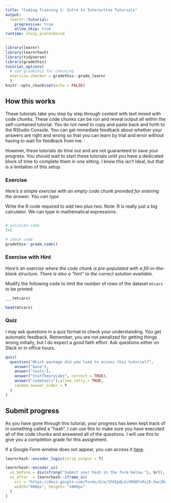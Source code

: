 ```yaml
---
title: "Coding Training 1: Intro to Interactive Tutorials"
output: 
  learnr::tutorial:
    progressive: true
    allow_skip: true
runtime: shiny_prerendered
---
```


```r
library(learnr)
library(learnrhash)
library(tidyverse)
library(gradethis)
tutorial_options(
  # use gradethis for checking
  exercise.checker = gradethis::grade_learnr
  )
knitr::opts_chunk$set(echo = FALSE)
```


## How this works

These tutorials take you step by step through content with text mixed with code chunks. These code chunks can be run and reveal output all within the self-contained tutorial. You do not need to copy and paste back and forth to the RStudio Console. You can get immediate feedback about whether your answers are right and wrong so that you can learn by trial and error without having to wait for feedback from me.

However, these tutorials do time out and are not guaranteed to save your progress. You should wait to start these tutorials until you have a dedicated block of time to complete them in one sitting. I know this isn't ideal, but that is a limitation of this setup. 


### Exercise 

*Here's a simple exercise with an empty code chunk provided for entering the answer. You can type*

Write the R code required to add two plus two. Note: R is really just a big calculator. We can type in mathematical expressions.

```r

```

```r
# solution code
2+2
```

```r
# check code
gradethis::grade_code()
```   
   


### Exercise with Hint

*Here's an exercise where the code chunk is pre-populated with a fill-in-the-blank structure. There is also a "hint" to the correct solution available.*

Modify the following code to limit the number of rows of the dataset `mtcars` to be printed:

```r
___(mtcars)
```

```r
head(mtcars)
```

### Quiz

I may ask questions in a quiz format to check your understanding. You get automatic feedback. Remember, you are not penalized for getting things wrong initially, but I do expect a good faith effort. Ask questions either on Slack or in office hours.

```r
quiz(
  question("Which package did you load to access this tutorial?",
    answer("base"),
    answer("tools"),
    answer("StatTheoryLabs", correct = TRUE),
    answer("codetools"),allow_retry = TRUE,
    random_answer_order = T
  )
)
```

## Submit progress

As you have gone through this tutorial, your progress has been kept track of in something called a "hash". I can use this to make sure you have executed all of the code chunks and answered all of the questions. I will use this to give you a completion grade for this assignment. 

If a Google Form window does not appear, you can access it [here](https://docs.google.com/forms/d/e/1FAIpQLScVRKB7vRsjD-Swc3RzSc01G-eCDZF4cYI3TI89dYOhTMdW2Q/viewform).

```r
learnrhash::encoder_logic(strip_output = T)
```

```r
learnrhash::encoder_ui(
  ui_before = div(strong("Submit your hash in the form below."), br(), br()),
  ui_after  = learnrhash::iframe_ui(
    src = "https://docs.google.com/forms/d/e/1FAIpQLScVRKB7vRsjD-Swc3RzSc01G-eCDZF4cYI3TI89dYOhTMdW2Q/viewform", 
    width="900px", height= "1000px"
  )
)
```